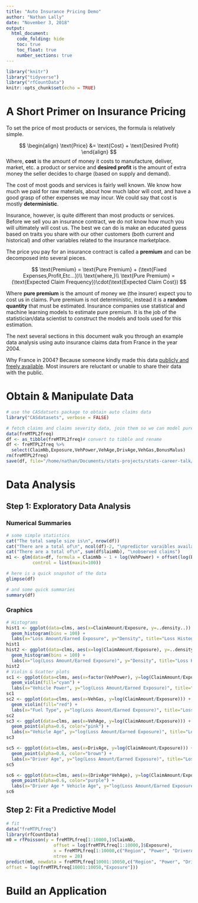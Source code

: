 ```yaml
---
title: "Auto Insurance Pricing Demo"
author: "Nathan Lally"
date: "November 3, 2018"
output:
  html_document:
    code_folding: hide
    toc: true
    toc_float: true
    number_sections: true
---
```


```r
library("knitr")
library("tidyverse")
library("rfCountData")
knitr::opts_chunk$set(echo = TRUE)
```


# A Short Primer on Insurance Pricing

To set the price of most products or services, the formula is relatively simple.

$$
\begin{align}
  \text{Price} &= \text{Cost} + \text{Desired Profit}
\end{align}
$$
Where, __cost__ is the amount of money it costs to manufacture, deliver, market, etc. a product or service and __desired profit__ is the amount of extra money the seller decides to charge (based on supply and demand).

The cost of most goods and services is fairly well known. We know how much we paid for raw materials, about how much labor will cost, and have a good grasp of other expenses we may incur. We could say that cost is mostly __deterministic__.

Insurance, however, is quite different than most products or services. Before we sell you an insurance contract, we do not know how much you will ultimately will cost us. The best we can do is make an educated guess based on traits you share with our other customers (both current and historical) and other variables related to the insurance marketplace. 

The price you pay for an insurance contract is called a __premium__ and can be decomposed into several pieces.

$$
\text{Premium} = \text{Pure Premium} + (\text{Fixed Expenses,Profit,Etc...})\\
\text{where,}\\
\text{Pure Premium} = (\text{Expected Claim Frequency})\cdot(\text{Expected Claim Cost})
$$

Where __pure premium__ is the amount of money we (the insurer) expect you to cost us in claims. Pure premium is not deterministic, instead it is a __random quantity__ that must be estimated. Insurance companies use statistical and machine learning models to estimate pure premium. It is the job of the statistician/data scientist to construct the models and tools used for this estimation.

The next several sections in this document walk you through an example data analysis using auto insurance claims data from France in the year 2004.

Why France in 2004? Because someone kindly made this data [publicly and freely available](http://cas.uqam.ca/). Most insurers are reluctant or unable to share their data with the public.


# Obtain & Manipulate Data

```r
# use the CASdatsets package to obtain auto claims data
library("CASdatasets", verbose = FALSE)

# fetch claims and claims severity data, join them so we can model pure premium
data(freMTPL2freq)
df <- as_tibble(freMTPL2freq)# convert to tibble and rename
df <- freMTPL2freq %>%
  select(ClaimNb,Exposure,VehPower,VehAge,DrivAge,VehGas,BonusMalus)
rm(freMTPL2freq)
save(df, file="/home/nathan/Documents/stats-projects/stats-career-talk/tech-demo/application/autodat.RData")
```

# Data Analysis

## Step 1: Exploratory Data Analysis

### Numerical Summaries

```r
# some simple statistics
cat("The total sample size is\n", nrow(df))
cat("There are a total of\n", ncol(df)-2, "\npredictor varaibles available")
cat("There are a total of\n", sum(df$laimNb), "\nobserved claims")
m1 <- glm(data=df, formula = ClaimNb ~ 1 + log(VehPower) + offset(log(Exposure)), family = poisson(link = "log"),
          control = list(maxit=100))

# here is a quick snapshot of the data
glimpse(df)

# and some quick summaries
summary(df)
```



### Graphics 
```r
# Histograms
hist1 <- ggplot(data=clms, aes(x=ClaimAmount/Exposure, y=..density..)) +
  geom_histogram(bins = 100) +
  labs(x="Loss Amount/Earned Exposure", y="Density", title="Loss Histogram")
hist1
hist2 <- ggplot(data=clms, aes(x=log(ClaimAmount/Exposure), y=..density..)) +
  geom_histogram(bins = 100) +
  labs(x="log(Loss Amount/Earned Exposure)", y="Density", title="Loss Histogram (Log Scale)")
hist2
# Violin & Scatter plots
sc1 <- ggplot(data=clms, aes(x=factor(VehPower), y=log(ClaimAmount/Exposure))) +
  geom_violin(fill="cyan") +
  labs(x="Vehicle Power", y="log(Loss Amount/Earned Exposure)", title="Loss Amount vs. Vehicle Power")
sc1
sc2 <- ggplot(data=clms, aes(x=VehGas, y=log(ClaimAmount/Exposure))) +
  geom_violin(fill="red") +
  labs(x="Fuel Type", y="log(Loss Amount/Earned Exposure)", title="Loss Amount vs. Fuel Type")
sc2
sc3 <- ggplot(data=clms, aes(x=VehAge, y=log(ClaimAmount/Exposure))) +
  geom_point(alpha=0.6, color="pink") +
  labs(x="Vehicle Age", y="log(Loss Amount/Earned Exposure)", title="Loss Amount vs. Vehicle Age")
sc3

sc5 <- ggplot(data=clms, aes(x=DrivAge, y=log(ClaimAmount/Exposure))) +
  geom_point(alpha=0.6, color="brown") +
  labs(x="Driver Age", y="log(Loss Amount/Earned Exposure)", title="Loss Amount vs. Driver Age")
sc5

sc6 <- ggplot(data=clms, aes(x=(DrivAge*VehAge), y=log(ClaimAmount/Exposure))) +
  geom_point(alpha=0.6, color="purple") +
  labs(x="Driver Age * Vehicle Age", y="log(Loss Amount/Earned Exposure)", title="Loss Amount vs. Driver Age * Vehicle Age")
sc6
```



## Step 2: Fit a Predictive Model

```r
# fit 
data("freMTPLfreq")
library(rfCountData)
m0 = rfPoisson(y = freMTPLfreq[1:10000,]$ClaimNb,
                  offset = log(freMTPLfreq[1:10000,]$Exposure),
                  x = freMTPLfreq[1:10000,c("Region", "Power", "DriverAge")],
                  ntree = 20)
predict(m0, newdata = freMTPLfreq[10001:10050,c("Region", "Power", "DriverAge")], 
offset = log(freMTPLfreq[10001:10050,"Exposure"]))

```




# Build an Application

